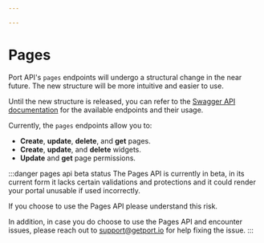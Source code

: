 ```yaml
---

---
```


# Pages

Port API's `pages` endpoints will undergo a structural change in the near future. The new structure will be more intuitive and easier to use.

Until the new structure is released, you can refer to the [Swagger API documentation](https://api.getport.io/swagger/#Pages) for the available endpoints and their usage.

Currently, the `pages` endpoints allow you to:

- **Create**, **update**, **delete**, and **get** pages.
- **Create**, **update**, and **delete** widgets.
- **Update** and **get** page permissions.

:::danger pages api beta status
The Pages API is currently in beta, in its current form it lacks certain validations and protections and it could render your portal unusable if used incorrectly.

If you choose to use the Pages API please understand this risk.

In addition, in case you do choose to use the Pages API and encounter issues, please reach out to support@getport.io for help fixing the issue.
:::